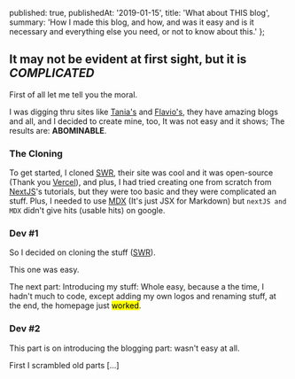   published: true,
  publishedAt: '2019-01-15',
  title: 'What about THIS blog',
  summary:
    'How I made this blog, and how, and was it easy and is it necessary and everything else you need, or not to know about this.'
};

## It may not be evident at first sight, but it is _COMPLICATED_

First of all let me tell you the moral.

I was digging thru sites like [Tania's](//taniarascia.com) and [Flavio's](//flaviocopes.com), they have amazing blogs and all, and I decided to create mine, too, It was not easy and it shows; The results are: **ABOMINABLE**.

### The Cloning

[SWR]: //swr.now.sh

To get started, I cloned [SWR], their site was cool and it was open-source (Thank you [Vercel](vercel.com)), and plus, I had tried creating one from scratch from [NextJS](//nextjs.org)'s tutorials, but they were too basic and they were complicated an stuff. Plus, I needed to use [MDX](//mdxjs.org) (It's just JSX for Markdown) but `nextJS and MDX` didn't give hits (usable hits) on google.

### Dev #1

So I decided on cloning the stuff ([SWR]).

This one was easy.

The next part: Introducing my stuff: Whole easy, because a the time, I hadn't much to code, except adding my own logos and renaming stuff, at the end, the homepage just <mark>worked</mark>.

### Dev #2

This part is on introducing the blogging part: wasn't easy at all.

First I scrambled old parts [...]